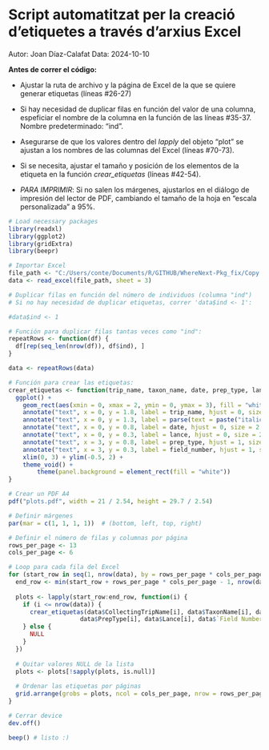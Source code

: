 # Script automatitzat per la creació d'etiquetes a través d'arxius Excel

Autor: Joan Díaz-Calafat
Data: 2024-10-10

**Antes de correr el código:**

- Ajustar la ruta de archivo  y la página de Excel de la que se quiere generar etiquetas (líneas #26-27)

- Si hay necesidad de duplicar filas en función del valor de una columna, espeficiar el nombre de la columna en la función de las líneas #35-37. Nombre predeterminado: "ind".

- Asegurarse de que los valores dentro del *lapply* del objeto "plot" se ajustan a los nombres de las columnas del Excel (líneas #70-73).

- Si se necesita, ajustar el tamaño y posición de los elementos de la etiqueta en la función *crear_etiquetas* (líneas #42-54).

- *PARA IMPRIMIR*: Si no salen los márgenes, ajustarlos en el diálogo de impresión del lector de PDF, cambiando el tamaño de la hoja en "escala personalizada" a 95%.

```{r message=FALSE, warning=FALSE}
# Load necessary packages
library(readxl)
library(ggplot2)
library(gridExtra)
library(beepr)

# Importar Excel
file_path <- "C:/Users/conte/Documents/R/GITHUB/WhereNext-Pkg_fix/Copy of Listado_Medits_2024_P.xlsx"  # Poner la localización del archivo Excel
data <- read_excel(file_path, sheet = 3)

# Duplicar filas en función del número de individuos (columna "ind")
# Si no hay necesidad de duplicar etiquetas, correr 'data$ind <- 1': 

#data$ind <- 1

# Función para duplicar filas tantas veces como "ind":
repeatRows <- function(df) {
  df[rep(seq_len(nrow(df)), df$ind), ]
}

data <- repeatRows(data)

# Función para crear las etiquetas:
crear_etiquetas <- function(trip_name, taxon_name, date, prep_type, lance, field_number) {
  ggplot() +
    geom_rect(aes(xmin = 0, xmax = 2, ymin = 0, ymax = 3), fill = "white", color = "black", size = 1.5) +
    annotate("text", x = 0, y = 1.8, label = trip_name, hjust = 0, size = 2.5) +
    annotate("text", x = 0, y = 1.3, label = parse(text = paste("italic('", taxon_name, "')", sep = "")), hjust = 0, size = 2.5) +
    annotate("text", x = 0, y = 0.8, label = date, hjust = 0, size = 2.5) +
    annotate("text", x = 0, y = 0.3, label = lance, hjust = 0, size = 2.5) +
    annotate("text", x = 3, y = 0.8, label = prep_type, hjust = 1, size = 2.5) +
    annotate("text", x = 3, y = 0.3, label = field_number, hjust = 1, size = 2.5) +
    xlim(0, 3) + ylim(-0.5, 2) +
    theme_void() +
        theme(panel.background = element_rect(fill = "white"))
}

# Crear un PDF A4
pdf("plots.pdf", width = 21 / 2.54, height = 29.7 / 2.54)

# Definir márgenes 
par(mar = c(1, 1, 1, 1))  # (bottom, left, top, right)

# Definir el número de filas y columnas por página
rows_per_page <- 13
cols_per_page <- 6

# Loop para cada fila del Excel
for (start_row in seq(1, nrow(data), by = rows_per_page * cols_per_page)) {
  end_row <- min(start_row + rows_per_page * cols_per_page - 1, nrow(data))
  
  plots <- lapply(start_row:end_row, function(i) {
    if (i <= nrow(data)) {
      crear_etiquetas(data$CollectingTripName[i], data$TaxonName[i], data$DateColector[i], 
                    data$PrepType[i], data$Lance[i], data$`Field Number`[i])
    } else {
      NULL
    }
  })
  
  # Quitar valores NULL de la lista
  plots <- plots[!sapply(plots, is.null)]
  
  # Ordenar las etiquetas por páginas
  grid.arrange(grobs = plots, ncol = cols_per_page, nrow = rows_per_page)
}

# Cerrar device
dev.off()

beep() # listo :)
```

